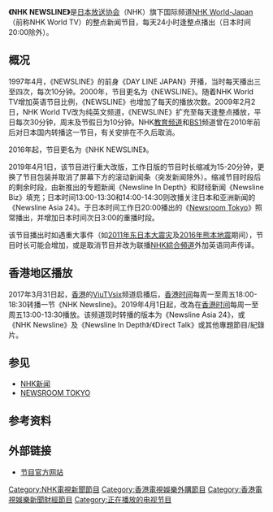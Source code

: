 {{Unreferenced|time=2021-08-21T01:31:10+00:00}}
{{影集资讯
| 名称 = NHK NEWSLINE
| 图片 =[[File:Logo_of_NHK_Newsline.png|200px]]
| 分类 = 新闻资讯节目
| 国家／地区 = {{JPN}}
| 制片人 = 
| 每集长 = 15-20分鐘（平日）<br>10分钟（周末及假日）
| 语言 = [[英语|英语]]
| 音频制式  = 
| 首播地区  = 全球各地
| 频道 = [[NHK_World-Japan_(頻道)|NHK World-Japan]]
| 开始 = 2000年4月3日
| 结束 = 至今
}}
'''《NHK NEWSLINE》'''是[[日本放送协会|日本放送协会]]（NHK）旗下国际频道[[NHK_World-Japan_(頻道)|NHK World-Japan]]（前称NHK World TV）的整点新闻节目，每天24小时逢整点播出（日本时间20:00除外）。

==概况==
1997年4月，《NEWSLINE》的前身《DAY LINE JAPAN》开播，当时每天播出三至四次，每次10分钟。2000年，节目更名为《NEWSLINE》。随着NHK World TV增加英语节目比例，《NEWSLINE》也增加了每天的播放次数。2009年2月2日，NHK World TV改为纯英文频道，《NEWSLINE》扩充至每天逢整点播放，平日每次30分钟，周末及节假日为10分钟。NHK[[NHK教育频道|教育频道]]和[[NHK_BS1|BS1]]频道曾在2010年前后对日本国内转播这一节目，有关安排在不久后取消。

2016年起，节目更名为《NHK NEWSLINE》。

2019年4月1日，该节目进行重大改版，工作日版的节目时长缩减为15-20分钟，更换了节目包装并取消了屏幕下方的滚动新闻条（突发新闻除外）。缩减节目时段后的剩余时段，由新推出的专题新闻《Newsline In Depth》和财经新闻《Newsline Biz》填充；日本时间13:00-13:30和14:00-14:30则改播关注日本和亚洲新闻的《Newsline Asia 24》。于日本时间工作日20:00播出的《[[NEWSROOM_TOKYO|Newsroom Tokyo]]》照常播出，并增加日本时间次日3:00的重播时段。

该节目播出时如遇重大事件（如[[東日本大震災|2011年东日本大震灾]]及[[2016年熊本地震|2016年熊本地震]]期间），节目时长可能会增加，或是取消节目并改为联播[[NHK綜合頻道|NHK綜合頻道]]外加英语同声传译。

==香港地区播放==

2017年3月31日起，[[香港|香港]]的[[ViuTVsix|ViuTVsix]]频道启播后，[[香港时间|香港时间]]每周一至周五18:00-18:30转播一节《NHK Newsline》。2019年4月1日起，改為在[[香港时间|香港时间]]每周一至周五13:00-13:30播放。该频道现时转播的版本为《Newsline Asia 24》，或《NHK Newsline》及《Newsline In Depth》/《Direct Talk》或其他專題節目/紀錄片。

==参见==
* [[NHK新闻|NHK新闻]]
* [[NEWSROOM_TOKYO|NEWSROOM TOKYO]]

==参考资料==
{{reflist}}

==外部链接==
*[https://web.archive.org/web/20170331210428/https://www3.nhk.or.jp/nhkworld/newsline/index.html 节目官方网站]

[[Category:NHK電視新聞節目|Category:NHK電視新聞節目]]
[[Category:香港電視娛樂外購節目|Category:香港電視娛樂外購節目]]
[[Category:香港電視娛樂新聞財經節目|Category:香港電視娛樂新聞財經節目]]
[[Category:正在播放的电视节目|Category:正在播放的电视节目]]